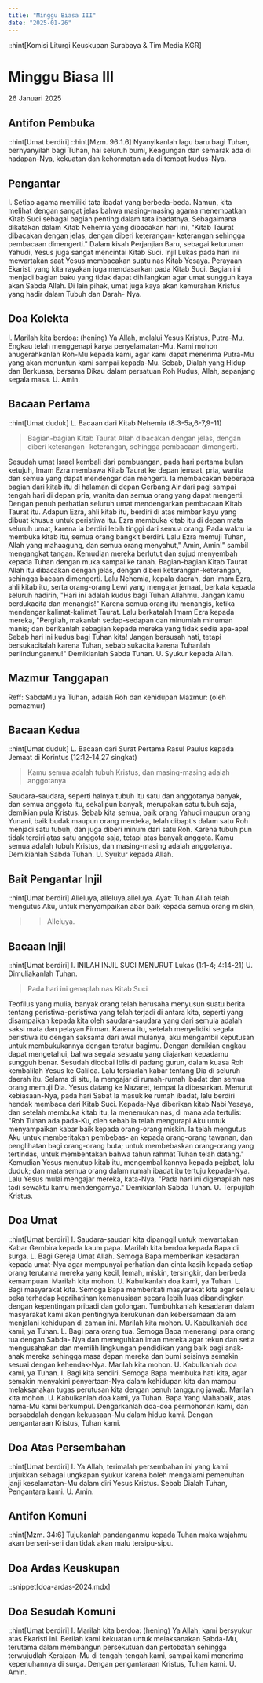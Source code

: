 ```yaml
---
title: "Minggu Biasa III"
date: "2025-01-26"
---
```

::hint[Komisi Liturgi Keuskupan Surabaya & Tim Media KGR]
# Minggu Biasa III
26 Januari 2025

## Antifon Pembuka
::hint[Umat berdiri]
::hint[Mzm. 96:1.6]
Nyanyikanlah lagu baru bagi Tuhan, bernyanyilah bagi Tuhan, hai seluruh bumi, Keagungan dan semarak ada di hadapan-Nya, kekuatan dan kehormatan ada di tempat kudus-Nya. 


## Pengantar
I. Setiap agama memiliki tata ibadat yang berbeda-beda. Namun, kita melihat dengan sangat jelas bahwa masing-masing agama menempatkan Kitab Suci sebagai bagian penting dalam tata ibadatnya. Sebagaimana dikatakan dalam Kitab Nehemia yang dibacakan hari ini, "Kitab Taurat dibacakan dengan jelas, dengan diberi keterangan- keterangan sehingga pembacaan dimengerti." Dalam kisah Perjanjian Baru, sebagai keturunan Yahudi, Yesus juga sangat mencintai Kitab Suci. Injil Lukas pada hari ini mewartakan saat Yesus membacakan suatu nas Kitab Yesaya. Perayaan Ekaristi yang kita rayakan juga mendasarkan pada Kitab Suci. Bagian ini menjadi bagian baku yang tidak dapat dihilangkan agar umat sungguh kaya akan Sabda Allah. Di lain pihak, umat juga kaya akan kemurahan Kristus yang hadir dalam Tubuh dan Darah- Nya. 

## Doa Kolekta
I. Marilah kita berdoa: (hening)
Ya Allah, melalui Yesus Kristus, Putra-Mu, Engkau telah menggenapi karya penyelamatan-Mu. Kami mohon anugerahkanlah Roh-Mu kepada kami, agar kami dapat menerima Putra-Mu yang akan menuntun kami sampai kepada-Mu. Sebab, Dialah yang Hidup dan Berkuasa, bersama Dikau dalam persatuan Roh Kudus, Allah, sepanjang segala masa. 
U. Amin.

## Bacaan Pertama
::hint[Umat duduk]
L. Bacaan dari Kitab Nehemia  (8:3-5a,6-7,9-11) 
> Bagian-bagian Kitab Taurat Allah dibacakan dengan jelas, dengan diberi keterangan- keterangan, sehingga pembacaan dimengerti. 

Sesudah umat Israel kembali dari pembuangan, pada hari pertama bulan ketujuh, Imam Ezra membawa Kitab Taurat ke depan jemaat, pria, wanita dan semua yang dapat mendengar dan mengerti. Ia membacakan beberapa bagian dari kitab itu di halaman di depan Gerbang Air dari pagi sampai tengah hari di depan pria, wanita dan semua orang yang dapat mengerti. Dengan penuh perhatian seluruh umat mendengarkan pembacaan Kitab Taurat itu. Adapun Ezra, ahli kitab itu, berdiri di atas mimbar kayu yang dibuat khusus untuk peristiwa itu. Ezra membuka kitab itu di depan mata seluruh umat, karena ia berdiri lebih tinggi dari semua orang. Pada waktu ia membuka kitab itu, semua orang bangkit berdiri. Lalu Ezra memuji Tuhan, Allah yang mahaagung, dan semua orang menyahut," Amin, Amin!" sambil mengangkat tangan. Kemudian mereka berlutut dan sujud menyembah kepada Tuhan dengan muka sampai ke tanah. Bagian-bagian Kitab Taurat Allah itu dibacakan dengan jelas, dengan diberi keterangan-keterangan, sehingga bacaan dimengerti. Lalu Nehemia, kepala daerah, dan Imam Ezra, ahli kitab itu, serta orang-orang Lewi yang mengajar jemaat, berkata kepada seluruh hadirin, "Hari ini adalah kudus bagi Tuhan Allahmu. Jangan kamu berdukacita dan menangis!" Karena semua orang itu menangis, ketika mendengar kalimat-kalimat Taurat. Lalu berkatalah Imam Ezra kepada mereka, "Pergilah, makanlah sedap-sedapan dan minumlah minuman manis; dan berikanlah sebagian kepada mereka yang tidak sedia apa-apa! Sebab hari ini kudus bagi Tuhan kita! Jangan bersusah hati, tetapi bersukacitalah karena Tuhan, sebab sukacita karena Tuhanlah perlindunganmu!" Demikianlah Sabda Tuhan. 
U. Syukur kepada Allah.

## Mazmur Tanggapan
Reff: SabdaMu ya Tuhan, adalah Roh dan kehidupan
Mazmur: (oleh pemazmur)


## Bacaan Kedua
::hint[Umat duduk]
L. Bacaan dari Surat Pertama Rasul Paulus kepada Jemaat di Korintus (12:12-14,27 singkat)
> Kamu semua adalah tubuh Kristus, dan masing-masing adalah anggotanya

Saudara-saudara, seperti halnya tubuh itu satu dan anggotanya banyak, dan semua anggota itu, sekalipun banyak, merupakan satu tubuh saja, demikian pula Kristus. Sebab kita semua, baik orang Yahudi maupun orang Yunani, baik budak maupun orang merdeka, telah dibaptis dalam satu Roh menjadi satu tubuh, dan juga diberi minum dari satu Roh. Karena tubuh pun tidak terdiri atas satu anggota saja, tetapi atas banyak anggota. Kamu semua adalah tubuh Kristus, dan masing-masing adalah anggotanya. Demikianlah Sabda Tuhan. 
U. Syukur kepada Allah.

## Bait Pengantar Injil
::hint[Umat berdiri]
Alleluya, alleluya,alleluya.
Ayat: Tuhan Allah telah mengutus Aku, untuk menyampaikan abar baik kepada semua orang miskin, 
>> Alleluya.

## Bacaan Injil
::hint[Umat berdiri]
I. INILAH INJIL SUCI MENURUT Lukas (1:1-4; 4:14-21)
U. Dimuliakanlah Tuhan.
> Pada hari ini genaplah nas Kitab Suci

Teofilus yang mulia, banyak orang telah berusaha menyusun suatu berita tentang peristiwa-peristiwa yang telah terjadi di antara kita, seperti yang disampaikan kepada kita oleh saudara-saudara yang dari semula adalah saksi mata dan pelayan Firman. Karena itu, setelah menyelidiki segala peristiwa itu dengan saksama dari awal mulanya, aku mengambil keputusan untuk membukukannya dengan teratur bagimu. Dengan demikian engkau dapat mengetahui, bahwa segala sesuatu yang diajarkan kepadamu sungguh benar. Sesudah dicobai Iblis di padang gurun, dalam kuasa Roh kembalilah Yesus ke Galilea. Lalu tersiarlah kabar tentang Dia di seluruh daerah itu. Selama di situ, la mengajar di rumah-rumah ibadat dan semua orang memuji Dia. Yesus datang ke Nazaret, tempat la dibesarkan. Menurut kebiasaan-Nya, pada hari Sabat la masuk ke rumah ibadat, lalu berdiri hendak membaca dari Kitab Suci. Kepada-Nya diberikan kitab Nabi Yesaya, dan setelah membuka kitab itu, la menemukan nas, di mana ada tertulis: "Roh Tuhan ada pada-Ku, oleh sebab la telah mengurapi Aku untuk menyampaikan kabar baik kepada orang-orang miskin. Ia telah mengutus Aku untuk memberitakan pembebas- an kepada orang-orang tawanan, dan penglihatan bagi orang-orang buta; untuk membebaskan orang-orang yang tertindas, untuk membentakan bahwa tahun rahmat Tuhan telah datang." Kemudian Yesus menutup kitab itu, mengembalikannya kepada pejabat, lalu duduk; dan mata semua orang dalam rumah ibadat itu tertuju kepada-Nya. Lalu Yesus mulai mengajar mereka, kata-Nya, "Pada hari ini digenapilah nas tadi sewaktu kamu mendengarnya." Demikianlah Sabda Tuhan. 
U. Terpujilah Kristus.

## Doa Umat
::hint[Umat berdiri]
I. Saudara-saudari kita dipanggil untuk mewartakan Kabar Gembira kepada kaum papa. Marilah kita berdoa kepada Bapa di surga. 
L. Bagi Gereja Umat Allah. Semoga Bapa memberikan kesadaran kepada umat-Nya agar mempunyai perhatian dan cinta kasih kepada setiap orang terutama mereka yang kecil, lemah, miskin, tersingkir, dan berbeda kemampuan. Marilah kita mohon. 
U. Kabulkanlah doa kami, ya Tuhan. 
L. Bagi masyarakat kita. Semoga Bapa memberkati masyarakat kita agar selalu peka terhadap keprihatinan kemanusiaan secara lebih luas dibandingkan dengan kepentingan pribadi dan golongan. Tumbuhkanlah kesadaran dalam masyarakat kami akan pentingnya kerukunan dan kebersamaan dalam menjalani kehidupan di zaman ini. Marilah kita mohon. 
U. Kabulkanlah doa kami, ya Tuhan. 
L. Bagi para orang tua. Semoga Bapa menerangi para orang tua dengan Sabda- Nya dan meneguhkan iman mereka agar tekun dan setia mengusahakan dan memilih lingkungan pendidikan yang baik bagi anak-anak mereka sehingga masa depan mereka dan bumi seisinya semakin sesuai dengan kehendak-Nya. Marilah kita mohon. 
U. Kabulkanlah doa kami, ya Tuhan. 
I. Bagi kita sendiri. Semoga Bapa membuka hati kita, agar semakin menyakini penyertaan-Nya dalam kehidupan kita dan mampu melaksanakan tugas perutusan kita dengan penuh tanggung jawab. Marilah kita mohon. 
U. Kabulkanlah doa kami, ya Tuhan. 
Bapa Yang Mahabaik, atas nama-Mu kami berkumpul. Dengarkanlah doa-doa permohonan kami, dan bersabdalah dengan kekuasaan-Mu dalam hidup kami. Dengan pengantaraan Kristus, Tuhan kami. 

## Doa Atas Persembahan
::hint[Umat berdiri]
I. Ya Allah, terimalah persembahan ini yang kami unjukkan sebagai ungkapan syukur karena boleh mengalami pemenuhan janji keselamatan-Mu dalam diri Yesus Kristus. Sebab Dialah Tuhan, Pengantara kami. 
U. Amin.

## Antifon Komuni
::hint[Mzm. 34:6]
Tujukanlah pandanganmu kepada Tuhan maka wajahmu akan berseri-seri dan tidak akan malu tersipu-sipu. 


## Doa Ardas Keuskupan
::snippet[doa-ardas-2024.mdx]

## Doa Sesudah Komuni
::hint[Umat berdiri]
I. Marilah kita berdoa: (hening)
Ya Allah, kami bersyukur atas Ekaristi ini. Berilah kami kekuatan untuk melaksanakan Sabda-Mu, terutama dalam membangun persekutuan dan pertobatan sehingga terwujudlah Kerajaan-Mu di tengah-tengah kami, sampai kami menerima kepenuhannya di surga. Dengan pengantaraan Kristus, Tuhan kami. 
U. Amin.
